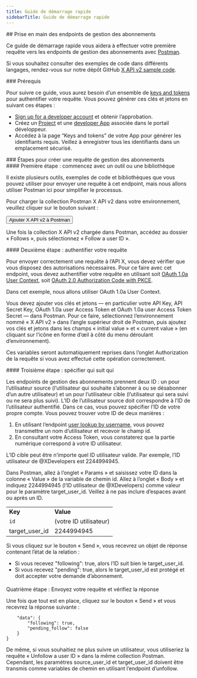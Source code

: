 ```yaml
---
title: Guide de démarrage rapide
sidebarTitle: Guide de démarrage rapide
---
```



<div id="getting-started-with-the-manage-follows-endpoints">
  ## Prise en main des endpoints de gestion des abonnements
</div>

Ce guide de démarrage rapide vous aidera à effectuer votre première requête vers les endpoints de gestion des abonnements avec [Postman](/fr/tutorials/postman-getting-started).

Si vous souhaitez consulter des exemples de code dans différents langages, rendez-vous sur notre dépôt GitHub [X API v2 sample code](https://github.com/xdevplatform/Twitter-API-v2-sample-code).

<Note>
  ### Prérequis

  Pour suivre ce guide, vous aurez besoin d’un ensemble de [keys and tokens](/fr/resources/fundamentals/authentication) pour authentifier votre requête. Vous pouvez générer ces clés et jetons en suivant ces étapes :

  * [Sign up for a developer account](https://developer.x.com/en/apply-for-access) et obtenir l’approbation.
  * Créez un [Project](/fr/resources/fundamentals/projects) et une [developer App](/fr/resources/fundamentals/developer-apps) associée dans le portail développeur.
  * Accédez à la page “Keys and tokens” de votre App pour générer les identifiants requis. Veillez à enregistrer tous les identifiants dans un emplacement sécurisé.
</Note>

<div id="steps-to-build-a-manage-follows-request">
  ### Étapes pour créer une requête de gestion des abonnements
</div>

<div id="step-one-start-with-a-tool-or-library">
  #### Première étape : commencez avec un outil ou une bibliothèque
</div>

Il existe plusieurs outils, exemples de code et bibliothèques que vous pouvez utiliser pour envoyer une requête à cet endpoint, mais nous allons utiliser Postman ici pour simplifier le processus.

Pour charger la collection Postman X API v2 dans votre environnement, veuillez cliquer sur le bouton suivant :

<Button href="https://app.getpostman.com/run-collection/9956214-784efcda-ed4c-4491-a4c0-a26470a67400">
  Ajouter X API v2 à Postman
</Button>

Une fois la collection X API v2 chargée dans Postman, accédez au dossier « Follows », puis sélectionnez « Follow a user ID ».
 

<div id="step-two-authenticate-your-request">
  #### Deuxième étape : authentifier votre requête
</div>

Pour envoyer correctement une requête à l’API X, vous devez vérifier que vous disposez des autorisations nécessaires. Pour ce faire avec cet endpoint, vous devez authentifier votre requête en utilisant soit [OAuth 1.0a User Context](/fr/resources/fundamentals/authentication), soit [OAuth 2.0 Authorization Code with PKCE](fr/resources/fundamentals/authentication#oauth-2-0-authorization-code-flow-with-pkce-2).

Dans cet exemple, nous allons utiliser OAuth 1.0a User Context.

Vous devez ajouter vos clés et jetons — en particulier votre API Key, API Secret Key, OAuth 1.0a user Access Token et OAuth 1.0a user Access Token Secret — dans Postman. Pour ce faire, sélectionnez l’environnement nommé « X API v2 » dans l’angle supérieur droit de Postman, puis ajoutez vos clés et jetons dans les champs « initial value » et « current value » (en cliquant sur l’icône en forme d’œil à côté du menu déroulant d’environnement).

Ces variables seront automatiquement reprises dans l’onglet Authorization de la requête si vous avez effectué cette opération correctement.
 

<div id="step-three-specify-who-is-going-to-follow-whom">
  #### Troisième étape : spécifier qui suit qui
</div>

Les endpoints de gestion des abonnements prennent deux ID : un pour l’utilisateur source (l’utilisateur qui souhaite s’abonner à ou se désabonner d’un autre utilisateur) et un pour l’utilisateur cible (l’utilisateur qui sera suivi ou ne sera plus suivi). L’ID de l’utilisateur source doit correspondre à l’ID de l’utilisateur authentifié. Dans ce cas, vous pouvez spécifier l’ID de votre propre compte. Vous pouvez trouver votre ID de deux manières :

1. En utilisant l’endpoint [user lookup by username](/fr/x-api/users/user-lookup-by-id), vous pouvez transmettre un nom d’utilisateur et recevoir le champ id.
2. En consultant votre Access Token, vous constaterez que la partie numérique correspond à votre ID utilisateur.

L’ID cible peut être n’importe quel ID utilisateur valide. Par exemple, l’ID utilisateur de @XDevelopers est 2244994945.

Dans Postman, allez à l’onglet « Params » et saisissez votre ID dans la colonne « Value » de la variable de chemin id. Allez à l’onglet « Body » et indiquez 2244994945 (l’ID utilisateur de @XDevelopers) comme valeur pour le paramètre target&#95;user&#95;id. Veillez à ne pas inclure d’espaces avant ou après un ID.

|     |     |
| :--- | :--- |
| **Key** | **Value** |
| `id` | (votre ID utilisateur) |
| target&#95;user&#95;id | 2244994945 |

Si vous cliquez sur le bouton « Send », vous recevrez un objet de réponse contenant l’état de la relation :

* Si vous recevez &quot;following&quot;: true, alors l’ID suit bien le target&#95;user&#95;id.
* Si vous recevez &quot;pending&quot;: true, alors le target&#95;user&#95;id est protégé et doit accepter votre demande d’abonnement.

####

Quatrième étape : Envoyez votre requête et vérifiez la réponse

Une fois que tout est en place, cliquez sur le bouton « Send » et vous recevrez la réponse suivante :

```{
    "data": {
        "following": true,
        "pending_follow": false
    }
}
```

De même, si vous souhaitiez ne plus suivre un utilisateur, vous utiliseriez la requête « Unfollow a user ID » dans la même collection Postman. Cependant, les paramètres source&#95;user&#95;id et target&#95;user&#95;id doivent être transmis comme variables de chemin en utilisant l’endpoint d’unfollow. 